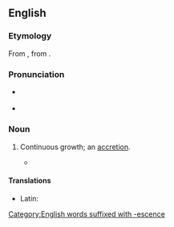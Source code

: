 ==English==

===Etymology===
From {{etyl|it|en}}, from {{etyl|LL.|en}} {{m|la|accrescentia}}.

===Pronunciation===
* {{a|RP}} {{IPA|/əˈkɹɛsəns/|lang=en}}
* {{audio|en-us-accrescence.ogg|Audio (US)|lang=en}}

===Noun===
{{en-noun|~}}

# {{lb|en|rare}} Continuous growth; an [[accretion]].
#* {{quote-book|passage=The silent '''accrescence''' of belief from the unwatched depositions of a general, never contradicted hearsy|author={{w|Samuel Taylor Coleridge}}}}

====Translations====
{{trans-top|continuous growth}}
* Latin: {{qualifier|Late Latin}} {{t|la|accrescentia}}
{{trans-mid}}
{{trans-bottom}}

[[Category:English words suffixed with -escence]]